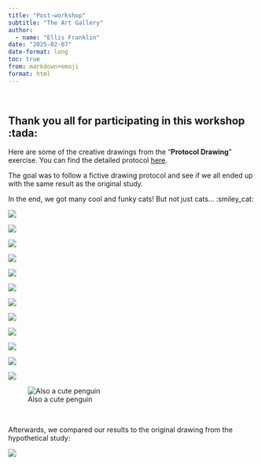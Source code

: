 ```yaml
---
title: "Post-workshop"
subtitle: "The Art Gallery"
author:
  - name: "Ellis Franklin"
date: "2025-02-07"
date-format: long
toc: true
from: markdown+emoji
format: html
---
```


<br/>

## Thank you all for participating in this workshop :tada:

Here are some of the creative drawings from the "**Protocol Drawing**" exercise. You can find the detailed protocol [here](https://ellfran-7.github.io/repro-research-workshop/01-reprores-slides.html#/example-a-drawing-protocol).

The goal was to follow a fictive drawing protocol and see if we all ended up with the same result as the original study.

In the end, we got many cool and funky cats! But not just cats... :smiley_cat:

::: {layout="[[1, 1, 1], [1, 1, 1], [1, 1, 1], [1, 1, 1], [-1, 1, -1]]" layout-valign="center"}
![](images/participant-drawings/cat-1.jpg)

![](images/participant-drawings/cat-2.jpg)

![](images/participant-drawings/cat-3.jpg)

![](images/participant-drawings/cat-4.jpg)

![](images/participant-drawings/cat-5.jpg)

![](images/participant-drawings/cat-6.jpg)

![](images/participant-drawings/cat-7.jpg)

![](images/participant-drawings/cat-8.jpg)

![](images/participant-drawings/cat-9.jpg)

![](images/participant-drawings/cat-10.jpg)

![](images/participant-drawings/cat-11.jpg)

![](images/participant-drawings/cat-12.jpg)

![Also a cute penguin](images/participant-drawings/cat-13.jpg)
:::

<br/>

Afterwards, we compared our results to the original drawing from the hypothetical study:

![](images/cat-good-drawing.png){fig-width="50%"}
